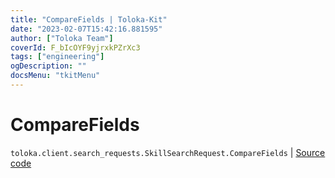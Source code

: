```yaml
---
title: "CompareFields | Toloka-Kit"
date: "2023-02-07T15:42:16.881595"
author: ["Toloka Team"]
coverId: F_bIcOYF9yjrxkPZrXc3
tags: ["engineering"]
ogDescription: ""
docsMenu: "tkitMenu"
---
```


# CompareFields
`toloka.client.search_requests.SkillSearchRequest.CompareFields` | [Source code](https://github.com/Toloka/toloka-kit/blob/v1.1.3/src/client/search_requests.py#L340)